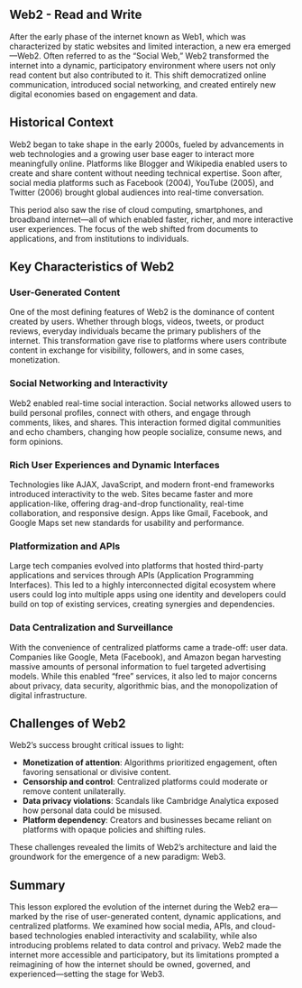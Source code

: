 ## Web2 - Read and Write

<ResponsiveIframe
  src="https://drive.google.com/file/d/1c-tRgvDheb-Zpeep18s3eNFpEVR7htji/preview"
  title="Web2: Read and Write"
/>

After the early phase of the internet known as Web1, which was characterized by static websites and limited interaction, a new era emerged—Web2. Often referred to as the “Social Web,” Web2 transformed the internet into a dynamic, participatory environment where users not only read content but also contributed to it. This shift democratized online communication, introduced social networking, and created entirely new digital economies based on engagement and data.

## Historical Context

Web2 began to take shape in the early 2000s, fueled by advancements in web technologies and a growing user base eager to interact more meaningfully online. Platforms like Blogger and Wikipedia enabled users to create and share content without needing technical expertise. Soon after, social media platforms such as Facebook (2004), YouTube (2005), and Twitter (2006) brought global audiences into real-time conversation.

This period also saw the rise of cloud computing, smartphones, and broadband internet—all of which enabled faster, richer, and more interactive user experiences. The focus of the web shifted from documents to applications, and from institutions to individuals.

## Key Characteristics of Web2

### User-Generated Content

One of the most defining features of Web2 is the dominance of content created by users. Whether through blogs, videos, tweets, or product reviews, everyday individuals became the primary publishers of the internet. This transformation gave rise to platforms where users contribute content in exchange for visibility, followers, and in some cases, monetization.

### Social Networking and Interactivity

Web2 enabled real-time social interaction. Social networks allowed users to build personal profiles, connect with others, and engage through comments, likes, and shares. This interaction formed digital communities and echo chambers, changing how people socialize, consume news, and form opinions.

### Rich User Experiences and Dynamic Interfaces

Technologies like AJAX, JavaScript, and modern front-end frameworks introduced interactivity to the web. Sites became faster and more application-like, offering drag-and-drop functionality, real-time collaboration, and responsive design. Apps like Gmail, Facebook, and Google Maps set new standards for usability and performance.

### Platformization and APIs

Large tech companies evolved into platforms that hosted third-party applications and services through APIs (Application Programming Interfaces). This led to a highly interconnected digital ecosystem where users could log into multiple apps using one identity and developers could build on top of existing services, creating synergies and dependencies.

### Data Centralization and Surveillance

With the convenience of centralized platforms came a trade-off: user data. Companies like Google, Meta (Facebook), and Amazon began harvesting massive amounts of personal information to fuel targeted advertising models. While this enabled “free” services, it also led to major concerns about privacy, data security, algorithmic bias, and the monopolization of digital infrastructure.

## Challenges of Web2

Web2’s success brought critical issues to light:

- **Monetization of attention**: Algorithms prioritized engagement, often favoring sensational or divisive content.
- **Censorship and control**: Centralized platforms could moderate or remove content unilaterally.
- **Data privacy violations**: Scandals like Cambridge Analytica exposed how personal data could be misused.
- **Platform dependency**: Creators and businesses became reliant on platforms with opaque policies and shifting rules.

These challenges revealed the limits of Web2’s architecture and laid the groundwork for the emergence of a new paradigm: Web3.

## Summary

This lesson explored the evolution of the internet during the Web2 era—marked by the rise of user-generated content, dynamic applications, and centralized platforms. We examined how social media, APIs, and cloud-based technologies enabled interactivity and scalability, while also introducing problems related to data control and privacy. Web2 made the internet more accessible and participatory, but its limitations prompted a reimagining of how the internet should be owned, governed, and experienced—setting the stage for Web3.

